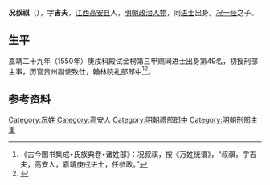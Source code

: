 '''况叔祺'''（{{bd|？||？}}），字'''吉夫'''，[[江西|江西]][[高安县|高安县]]人，[[明朝|明朝]][[政治人物|政治人物]]，同[[进士|进士]]出身。[[况一经|况一经]]之子。

== 生平 ==
嘉靖二十九年（1550年）庚戌科殿试金榜第三甲赐同进士出身第49名，初授刑部主事，历官贵州副使致仕，翰林院礼部郎中<ref>《古今图书集成•氏族典卷•诸姓部》：况叔祺，按《万姓统谱》，“叔祺，字吉夫，高安人，嘉靖庚戌进士，任参政。”</ref><ref>{{cite book|title=江西历代文学艺术家大全|url=http://books.google.com/books?id=XfVpAAAAIAAJ|year=1989|publisher=江西人民出版社|page=1848}}</ref>。

==参考资料==
{{reflist}}

{{嘉靖二十九年庚戌科殿试金榜}}

{{Authority control}}
{{DEFAULTSORT:Kuang况}}
[[Category:况姓|Category:况姓]]
[[Category:高安人|Category:高安人]]
[[Category:明朝禮部郎中|Category:明朝禮部郎中]]
[[Category:明朝刑部主事|Category:明朝刑部主事]]


{{明朝人物小作品}}
